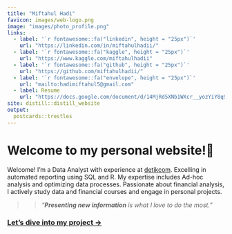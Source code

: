 ```yaml
---
title: "Miftahul Hadi"
favicon: images/web-logo.png
image: "images/photo_profile.png"
links:
  - label: '`r fontawesome::fa("linkedin", height = "25px")`'
    url: "https://linkedin.com/in/miftahulhadii/"
  - label: '`r fontawesome::fa("kaggle", height = "25px")`'
    url: "https://www.kaggle.com/miftahulhadii"
  - label: '`r fontawesome::fa("github", height = "25px")`'
    url: "https://github.com/miftahulhadii/"
  - label: '`r fontawesome::fa("envelope", height = "25px")`'
    url: "mailto:hadimiftahul5@gmail.com"
  - label: Resume
    url: "https://docs.google.com/document/d/14MjRd5XNb1WXcr__yozYiY8q9AklYo0Wb1z9yOfoV7k/edit"
site: distill::distill_website
output:
  postcards::trestles
---
```


# Welcome to my personal website!🤚

Welcome! I'm a Data Analyst with experience at [detikcom](https://www.detik.com/){target="_blank"}. Excelling in automated reporting using SQL and R. My expertise includes Ad-hoc analysis and optimizing data processes. Passionate about financial analysis, I actively study data and financial courses and engage in personal projects.

>> *"**Presenting new information** is what I love to do the most."*

### [Let's dive into my project →](project.html)